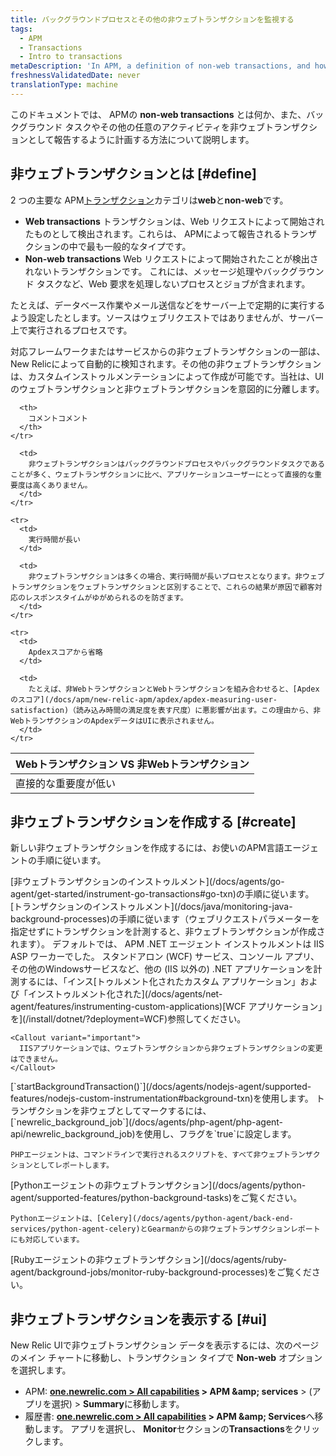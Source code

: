 ```yaml
---
title: バックグラウンドプロセスとその他の非ウェブトランザクションを監視する
tags:
  - APM
  - Transactions
  - Intro to transactions
metaDescription: 'In APM, a definition of non-web transactions, and how to custom instrument background tasks and other activity as non-web transactions.'
freshnessValidatedDate: never
translationType: machine
---
```


このドキュメントでは、 APMの <DNT>**non-web transactions**</DNT> とは何か、また、バックグラウンド タスクやその他の任意のアクティビティを非ウェブトランザクションとして報告するように計画する方法について説明します。

## 非ウェブトランザクションとは [#define]

2 つの主要な APM[トランザクション](/docs/apm/transactions/intro-transactions/transactions-new-relic-apm)カテゴリは<DNT>**web**</DNT>と<DNT>**non-web**</DNT>です。

* <DNT>**Web transactions**</DNT> トランザクションは、Web リクエストによって開始されたものとして検出されます。これらは、 APMによって報告されるトランザクションの中で最も一般的なタイプです。
* <DNT>**Non-web transactions**</DNT> Web リクエストによって開始されたことが検出されないトランザクションです。 これには、メッセージ処理やバックグラウンド タスクなど、Web 要求を処理しないプロセスとジョブが含まれます。

たとえば、データベース作業やメール送信などをサーバー上で定期的に実行するよう設定したとします。ソースはウェブリクエストではありませんが、サーバー上で実行されるプロセスです。

対応フレームワークまたはサービスからの非ウェブトランザクションの一部は、New Relicによって自動的に検知されます。その他の非ウェブトランザクションは、カスタムインストゥルメンテーションによって作成が可能です。当社は、UIのウェブトランザクションと非ウェブトランザクションを意図的に分離します。

<table>
  <thead>
    <tr>
      <th style={{ width: "200px" }}>
        Webトランザクション VS 非Webトランザクション
      </th>

      <th>
        コメントコメント
      </th>
    </tr>
  </thead>

  <tbody>
    <tr>
      <td>
        直接的な重要度が低い
      </td>

      <td>
        非ウェブトランザクションはバックグラウンドプロセスやバックグラウンドタスクであることが多く、ウェブトランザクションに比べ、アプリケーションユーザーにとって直接的な重要度は高くありません。
      </td>
    </tr>

    <tr>
      <td>
        実行時間が長い
      </td>

      <td>
        非ウェブトランザクションは多くの場合、実行時間が長いプロセスとなります。非ウェブトランザクションをウェブトランザクションと区別することで、これらの結果が原因で顧客対応のレスポンスタイムがゆがめられるのを防ぎます。
      </td>
    </tr>

    <tr>
      <td>
        Apdexスコアから省略
      </td>

      <td>
        たとえば、非WebトランザクションとWebトランザクションを組み合わせると、[Apdexのスコア](/docs/apm/new-relic-apm/apdex/apdex-measuring-user-satisfaction)（読み込み時間の満足度を表す尺度）に悪影響が出ます。この理由から、非WebトランザクションのApdexデータはUIに表示されません。
      </td>
    </tr>
  </tbody>
</table>

## 非ウェブトランザクションを作成する [#create]

新しい非ウェブトランザクションを作成するには、お使いのAPM言語エージェントの手順に従います。

<CollapserGroup>
  <Collapser id="go" title="Go">
    [非ウェブトランザクションのインストゥルメント](/docs/agents/go-agent/get-started/instrument-go-transactions#go-txn)の手順に従います。
  </Collapser>

  <Collapser id="java" title="Java">
    [トランザクションのインストゥルメント](/docs/java/monitoring-java-background-processes)の手順に従います（ウェブリクエストパラメーターを指定せずにトランザクションを計測すると、非ウェブトランザクションが作成されます）。
  </Collapser>

  <Collapser id="net" title=".NET">
    デフォルトでは、 APM .NET エージェント インストゥルメントは IIS ASP ワーカーでした。 スタンドアロン (WCF) サービス、コンソール アプリ、その他のWindowsサービスなど、他の (IIS 以外の) .NET アプリケーションを計測するには、「インス[トゥルメント化されたカスタム アプリケーション」および「インストゥルメント化された](/docs/agents/net-agent/features/instrumenting-custom-applications)[WCF アプリケーション」を](/install/dotnet/?deployment=WCF)参照してください。

    <Callout variant="important">
      IISアプリケーションでは、ウェブトランザクションから非ウェブトランザクションの変更はできません。
    </Callout>
  </Collapser>

  <Collapser id="node" title="Node.js">
    [`startBackgroundTransaction()`](/docs/agents/nodejs-agent/supported-features/nodejs-custom-instrumentation#background-txn)を使用します。
  </Collapser>

  <Collapser id="php" title="PHP">
    トランザクションを非ウェブとしてマークするには、[`newrelic_background_job`](/docs/agents/php-agent/php-agent-api/newrelic_background_job)を使用し、フラグを`true`に設定します。

    PHPエージェントは、コマンドラインで実行されるスクリプトを、すべて非ウェブトランザクションとしてレポートします。
  </Collapser>

  <Collapser id="python" title="Python">
    [Pythonエージェントの非ウェブトランザクション](/docs/agents/python-agent/supported-features/python-background-tasks)をご覧ください。

    Pythonエージェントは、[Celery](/docs/agents/python-agent/back-end-services/python-agent-celery)とGearmanからの非ウェブトランザクションレポートにも対応しています。
  </Collapser>

  <Collapser id="ruby" title="Ruby">
    [Rubyエージェントの非ウェブトランザクション](/docs/agents/ruby-agent/background-jobs/monitor-ruby-background-processes)をご覧ください。
  </Collapser>
</CollapserGroup>

## 非ウェブトランザクションを表示する [#ui]

New Relic UIで非ウェブトランザクション データを表示するには、次のページのメイン チャートに移動し、トランザクション タイプで <DNT>**Non-web**</DNT> オプションを選択します。

* APM: <DNT>**[one.newrelic.com &gt; All capabilities](https://one.newrelic.com/all-capabilities) &gt; APM &amp;amp; services**</DNT> &gt; (アプリを選択) &gt; <DNT>**Summary**</DNT>に移動します。
* 履歴書: <DNT>**[one.newrelic.com &gt; All capabilities](https://one.newrelic.com/all-capabilities) &gt; APM &amp;amp; Services**</DNT>へ移動します。 アプリを選択し、 <DNT>**Monitor**</DNT>セクションの<DNT>**Transactions**</DNT>をクリックします。